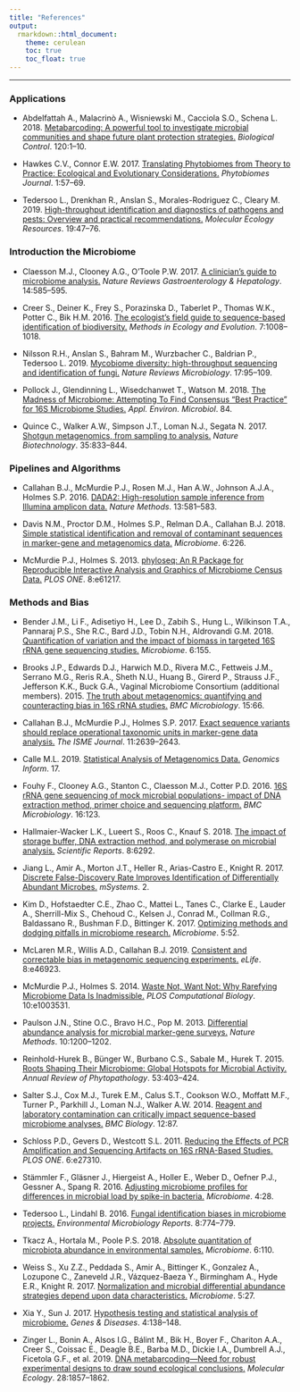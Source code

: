 ```yaml
---
title: "References"
output:
  rmarkdown::html_document:
    theme: cerulean
    toc: true
    toc_float: true
---
```


-----

### Applications

- Abdelfattah A., Malacrinò A., Wisniewski M., Cacciola S.O., Schena L. 2018.
  [Metabarcoding: A powerful tool to investigate microbial communities and shape future plant protection strategies.](https://www.sciencedirect.com/science/article/abs/pii/S1049964417301500)
  *Biological Control*. 120:1–10.

- Hawkes C.V., Connor E.W. 2017.
  [Translating Phytobiomes from Theory to Practice: Ecological and Evolutionary Considerations.](https://apsjournals.apsnet.org/doi/10.1094/PBIOMES-05-17-0019-RVW)
  *Phytobiomes Journal*. 1:57–69.

- Tedersoo L., Drenkhan R., Anslan S., Morales-Rodriguez C., Cleary M. 2019.
  [High-throughput identification and diagnostics of pathogens and pests: Overview and practical recommendations.](https://onlinelibrary.wiley.com/doi/abs/10.1111/1755-0998.12959)
  *Molecular Ecology Resources*. 19:47–76.

### Introduction the Microbiome

- Claesson M.J., Clooney A.G., O’Toole P.W. 2017.
  [A clinician’s guide to microbiome analysis.](https://www.nature.com/articles/nrgastro.2017.97)
  *Nature Reviews Gastroenterology & Hepatology*. 14:585–595.

- Creer S., Deiner K., Frey S., Porazinska D., Taberlet P., Thomas W.K., Potter C., Bik H.M. 2016.
  [The ecologist’s field guide to sequence-based identification of biodiversity.](https://besjournals.onlinelibrary.wiley.com/doi/10.1111/2041-210X.12574)
  *Methods in Ecology and Evolution*. 7:1008–1018.

- Nilsson R.H., Anslan S., Bahram M., Wurzbacher C., Baldrian P., Tedersoo L. 2019.
  [Mycobiome diversity: high-throughput sequencing and identification of fungi.](https://www.nature.com/articles/s41579-018-0116-y)
  *Nature Reviews Microbiology*. 17:95–109.

- Pollock J., Glendinning L., Wisedchanwet T., Watson M. 2018.
  [The Madness of Microbiome: Attempting To Find Consensus “Best Practice” for 16S Microbiome Studies.](https://aem.asm.org/content/84/7/e02627-17.abstract)
  *Appl. Environ. Microbiol*. 84.

- Quince C., Walker A.W., Simpson J.T., Loman N.J., Segata N. 2017.
  [Shotgun metagenomics, from sampling to analysis.](https://www.nature.com/articles/nbt.3935)
  *Nature Biotechnology*. 35:833–844.

### Pipelines and Algorithms

- Callahan B.J., McMurdie P.J., Rosen M.J., Han A.W., Johnson A.J.A., Holmes S.P. 2016.
  [DADA2: High-resolution sample inference from Illumina amplicon data.](https://www.nature.com/articles/nmeth.3869)
  *Nature Methods*. 13:581–583.

- Davis N.M., Proctor D.M., Holmes S.P., Relman D.A., Callahan B.J. 2018.
  [Simple statistical identification and removal of contaminant sequences in marker-gene and metagenomics data.](https://microbiomejournal.biomedcentral.com/articles/10.1186/s40168-018-0605-2)
  *Microbiome*. 6:226.

- McMurdie P.J., Holmes S. 2013.
  [phyloseq: An R Package for Reproducible Interactive Analysis and Graphics of Microbiome Census Data.](https://journals.plos.org/plosone/article?id=10.1371/journal.pone.0061217)
  *PLOS ONE*. 8:e61217.


### Methods and Bias

- Bender J.M., Li F., Adisetiyo H., Lee D., Zabih S., Hung L., Wilkinson T.A., Pannaraj P.S., She R.C., Bard J.D., Tobin N.H., Aldrovandi G.M. 2018.
  [Quantification of variation and the impact of biomass in targeted 16S rRNA gene sequencing studies.](https://microbiomejournal.biomedcentral.com/articles/10.1186/s40168-018-0543-z)
  *Microbiome*. 6:155.

- Brooks J.P., Edwards D.J., Harwich M.D., Rivera M.C., Fettweis J.M., Serrano M.G., Reris R.A., Sheth N.U., Huang B., Girerd P., Strauss J.F., Jefferson K.K., Buck G.A., Vaginal Microbiome Consortium (additional members). 2015.
  [The truth about metagenomics: quantifying and counteracting bias in 16S rRNA studies.](https://bmcmicrobiol.biomedcentral.com/articles/10.1186/s12866-015-0351-6)
  *BMC Microbiology*. 15:66.

- Callahan B.J., McMurdie P.J., Holmes S.P. 2017.
  [Exact sequence variants should replace operational taxonomic units in marker-gene data analysis.](https://www.nature.com/articles/ismej2017119)
  *The ISME Journal*. 11:2639–2643.

- Calle M.L. 2019.
  [Statistical Analysis of Metagenomics Data.](https://www.ncbi.nlm.nih.gov/pmc/articles/PMC6459172/)
  *Genomics Inform*. 17.

- Fouhy F., Clooney A.G., Stanton C., Claesson M.J., Cotter P.D. 2016.
  [16S rRNA gene sequencing of mock microbial populations- impact of DNA extraction method, primer choice and sequencing platform.](https://bmcmicrobiol.biomedcentral.com/articles/10.1186/s12866-016-0738-z)
  *BMC Microbiology*. 16:123.

- Hallmaier-Wacker L.K., Lueert S., Roos C., Knauf S. 2018.
  [The impact of storage buffer, DNA extraction method, and polymerase on microbial analysis.](https://www.nature.com/articles/s41598-018-24573-y)
  *Scientific Reports*. 8:6292.

- Jiang L., Amir A., Morton J.T., Heller R., Arias-Castro E., Knight R. 2017.
  [Discrete False-Discovery Rate Improves Identification of Differentially Abundant Microbes.](https://msystems.asm.org/content/2/6/e00092-17)
  *mSystems*. 2.

- Kim D., Hofstaedter C.E., Zhao C., Mattei L., Tanes C., Clarke E., Lauder A., Sherrill-Mix S., Chehoud C., Kelsen J., Conrad M., Collman R.G., Baldassano R., Bushman F.D., Bittinger K. 2017.
  [Optimizing methods and dodging pitfalls in microbiome research.](https://microbiomejournal.biomedcentral.com/articles/10.1186/s40168-017-0267-5)
  *Microbiome*. 5:52.

- McLaren M.R., Willis A.D., Callahan B.J. 2019.
  [Consistent and correctable bias in metagenomic sequencing experiments.](https://elifesciences.org/articles/46923)
  *eLife*. 8:e46923.

- McMurdie P.J., Holmes S. 2014.
  [Waste Not, Want Not: Why Rarefying Microbiome Data Is Inadmissible.](https://journals.plos.org/ploscompbiol/article?id=10.1371/journal.pcbi.1003531)
  *PLOS Computational Biology*. 10:e1003531.
  
- Paulson J.N., Stine O.C., Bravo H.C., Pop M. 2013.
  [Differential abundance analysis for microbial marker-gene surveys.](https://www.nature.com/articles/nmeth.2658)
  *Nature Methods*. 10:1200–1202.

- Reinhold-Hurek B., Bünger W., Burbano C.S., Sabale M., Hurek T. 2015.
  [Roots Shaping Their Microbiome: Global Hotspots for Microbial Activity.](https://www.annualreviews.org/doi/abs/10.1146/annurev-phyto-082712-102342)
  *Annual Review of Phytopathology*. 53:403–424.
  
- Salter S.J., Cox M.J., Turek E.M., Calus S.T., Cookson W.O., Moffatt M.F., Turner P., Parkhill J., Loman N.J., Walker A.W. 2014.
  [Reagent and laboratory contamination can critically impact sequence-based microbiome analyses.](https://bmcbiol.biomedcentral.com/articles/10.1186/s12915-014-0087-z)
  *BMC Biology*. 12:87.

- Schloss P.D., Gevers D., Westcott S.L. 2011.
  [Reducing the Effects of PCR Amplification and Sequencing Artifacts on 16S rRNA-Based Studies.](https://journals.plos.org/plosone/article?id=10.1371/journal.pone.0027310)
  *PLOS ONE*. 6:e27310.

- Stämmler F., Gläsner J., Hiergeist A., Holler E., Weber D., Oefner P.J., Gessner A., Spang R. 2016.
  [Adjusting microbiome profiles for differences in microbial load by spike-in bacteria.](https://microbiomejournal.biomedcentral.com/articles/10.1186/s40168-016-0175-0)
  *Microbiome*. 4:28.

- Tedersoo L., Lindahl B. 2016.
  [Fungal identification biases in microbiome projects.](https://sfamjournals.onlinelibrary.wiley.com/doi/abs/10.1111/1758-2229.12438)
  *Environmental Microbiology Reports*. 8:774–779.

- Tkacz A., Hortala M., Poole P.S. 2018.
  [Absolute quantitation of microbiota abundance in environmental samples.](https://microbiomejournal.biomedcentral.com/articles/10.1186/s40168-018-0491-7)
  *Microbiome*. 6:110.

- Weiss S., Xu Z.Z., Peddada S., Amir A., Bittinger K., Gonzalez A., Lozupone C., Zaneveld J.R., Vázquez-Baeza Y., Birmingham A., Hyde E.R., Knight R. 2017.
  [Normalization and microbial differential abundance strategies depend upon data characteristics.](https://microbiomejournal.biomedcentral.com/articles/10.1186/s40168-017-0237-y)
  *Microbiome*. 5:27.

- Xia Y., Sun J. 2017.
  [Hypothesis testing and statistical analysis of microbiome.](https://www.sciencedirect.com/science/article/pii/S2352304217300351)
  *Genes & Diseases*. 4:138–148.

- Zinger L., Bonin A., Alsos I.G., Bálint M., Bik H., Boyer F., Chariton A.A., Creer S., Coissac E., Deagle B.E., Barba M.D., Dickie I.A., Dumbrell A.J., Ficetola G.F., et al. 2019.
  [DNA metabarcoding—Need for robust experimental designs to draw sound ecological conclusions.](https://onlinelibrary.wiley.com/doi/full/10.1111/mec.15060)
  *Molecular Ecology*. 28:1857–1862.


<br> <br>


